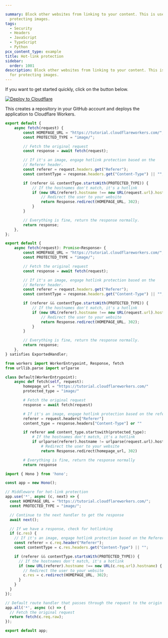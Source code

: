 ```yaml
---

summary: Block other websites from linking to your content. This is useful for
  protecting images.
tags:
  - Security
  - Headers
  - JavaScript
  - TypeScript
  - Python
pcx_content_type: example
title: Hot-link protection
sidebar:
  order: 1001
description: Block other websites from linking to your content. This is useful
  for protecting images.
---
```


If you want to get started quickly, click on the button below.

[![Deploy to Cloudflare](https://deploy.workers.cloudflare.com/button)](https://deploy.workers.cloudflare.com/?url=https://github.com/cloudflare/docs-examples/tree/main/workers/hot-link-protection)

This creates a repository in your GitHub account and deploys the application to Cloudflare Workers.


<Tabs syncKey="workersExamples"> <TabItem label="JavaScript" icon="seti:javascript">

```js
export default {
	async fetch(request) {
		const HOMEPAGE_URL = "https://tutorial.cloudflareworkers.com/";
		const PROTECTED_TYPE = "image/";

		// Fetch the original request
		const response = await fetch(request);

		// If it's an image, engage hotlink protection based on the
		// Referer header.
		const referer = request.headers.get("Referer");
		const contentType = response.headers.get("Content-Type") || "";

		if (referer && contentType.startsWith(PROTECTED_TYPE)) {
			// If the hostnames don't match, it's a hotlink
			if (new URL(referer).hostname !== new URL(request.url).hostname) {
				// Redirect the user to your website
				return Response.redirect(HOMEPAGE_URL, 302);
			}
		}

		// Everything is fine, return the response normally.
		return response;
	},
};
```

</TabItem> <TabItem label="TypeScript" icon="seti:typescript">

```ts
export default {
	async fetch(request): Promise<Response> {
		const HOMEPAGE_URL = "https://tutorial.cloudflareworkers.com/";
		const PROTECTED_TYPE = "image/";

		// Fetch the original request
		const response = await fetch(request);

		// If it's an image, engage hotlink protection based on the
		// Referer header.
		const referer = request.headers.get("Referer");
		const contentType = response.headers.get("Content-Type") || "";

		if (referer && contentType.startsWith(PROTECTED_TYPE)) {
			// If the hostnames don't match, it's a hotlink
			if (new URL(referer).hostname !== new URL(request.url).hostname) {
				// Redirect the user to your website
				return Response.redirect(HOMEPAGE_URL, 302);
			}
		}

		// Everything is fine, return the response normally.
		return response;
	},
} satisfies ExportedHandler;
```

</TabItem> <TabItem label="Python" icon="seti:python">

```py
from workers import WorkerEntrypoint, Response, fetch
from urllib.parse import urlparse

class Default(WorkerEntrypoint):
    async def fetch(self, request):
        homepage_url = "https://tutorial.cloudflareworkers.com/"
        protected_type = "image/"

        # Fetch the original request
        response = await fetch(request)

        # If it's an image, engage hotlink protection based on the referer header
        referer = request.headers["Referer"]
        content_type = response.headers["Content-Type"] or ""

        if referer and content_type.startswith(protected_type):
            # If the hostnames don't match, it's a hotlink
            if urlparse(referer).hostname != urlparse(request.url).hostname:
                # Redirect the user to your website
                return Response.redirect(homepage_url, 302)

        # Everything is fine, return the response normally
        return response
```

</TabItem> <TabItem label="Hono" icon="seti:typescript">

```ts
import { Hono } from 'hono';

const app = new Hono();

// Middleware for hot-link protection
app.use('*', async (c, next) => {
  const HOMEPAGE_URL = "https://tutorial.cloudflareworkers.com/";
  const PROTECTED_TYPE = "image/";

  // Continue to the next handler to get the response
  await next();

  // If we have a response, check for hotlinking
  if (c.res) {
    // If it's an image, engage hotlink protection based on the Referer header
    const referer = c.req.header("Referer");
    const contentType = c.res.headers.get("Content-Type") || "";

    if (referer && contentType.startsWith(PROTECTED_TYPE)) {
      // If the hostnames don't match, it's a hotlink
      if (new URL(referer).hostname !== new URL(c.req.url).hostname) {
        // Redirect the user to your website
        c.res = c.redirect(HOMEPAGE_URL, 302);
      }
    }
  }
});

// Default route handler that passes through the request to the origin
app.all('*', async (c) => {
  // Fetch the original request
  return fetch(c.req.raw);
});

export default app;
```

</TabItem> </Tabs>
